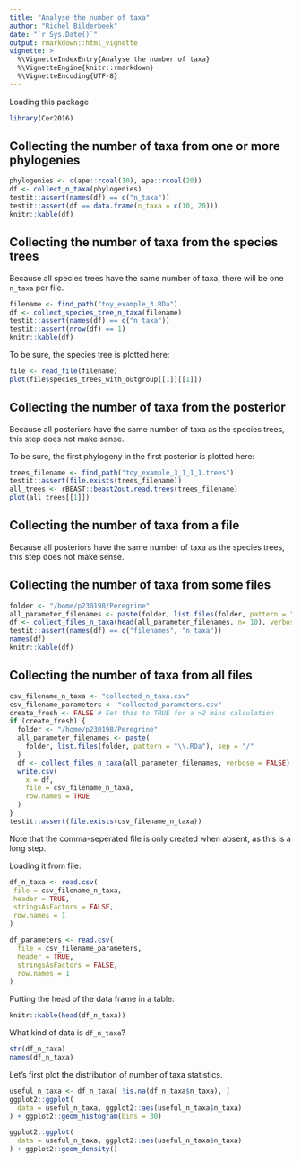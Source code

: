 ```yaml
---
title: "Analyse the number of taxa"
author: "Richel Bilderbeek"
date: "`r Sys.Date()`"
output: rmarkdown::html_vignette
vignette: >
  %\VignetteIndexEntry{Analyse the number of taxa}
  %\VignetteEngine{knitr::rmarkdown}
  %\VignetteEncoding{UTF-8}
---
```


Loading this package

```r
library(Cer2016)
```

## Collecting the number of taxa from one or more phylogenies

```r
phylogenies <- c(ape::rcoal(10), ape::rcoal(20))
df <- collect_n_taxa(phylogenies)
testit::assert(names(df) == c("n_taxa"))
testit::assert(df == data.frame(n_taxa = c(10, 20)))
knitr::kable(df)
```

## Collecting the number of taxa from the species trees

Because all species trees have the same number
of taxa, there will be one `n_taxa` per file.

```r
filename <- find_path("toy_example_3.RDa")
df <- collect_species_tree_n_taxa(filename)
testit::assert(names(df) == c("n_taxa"))
testit::assert(nrow(df) == 1)
knitr::kable(df)
```

To be sure, the species tree is plotted here:

```r
file <- read_file(filename)
plot(file$species_trees_with_outgroup[[1]][[1]])
```

## Collecting the number of taxa from the posterior

Because all posteriors have the same number
of taxa as the species trees, this step does
not make sense.

To be sure, the first phylogeny in the first posterior is plotted here:

```r
trees_filename <- find_path("toy_example_3_1_1_1.trees")
testit::assert(file.exists(trees_filename))
all_trees <- rBEAST::beast2out.read.trees(trees_filename)
plot(all_trees[[1]])
```

## Collecting the number of taxa from a file

Because all posteriors have the same number
of taxa as the species trees, this step does
not make sense.

## Collecting the number of taxa from some files

```r
folder <- "/home/p230198/Peregrine"
all_parameter_filenames <- paste(folder, list.files(folder, pattern = "\\.RDa"), sep = "/")
df <- collect_files_n_taxa(head(all_parameter_filenames, n= 10), verbose = FALSE)
testit::assert(names(df) == c("filenames", "n_taxa"))
names(df)
knitr::kable(df)
```

## Collecting the number of taxa from all files

```r
csv_filename_n_taxa <- "collected_n_taxa.csv"
csv_filename_parameters <- "collected_parameters.csv"
create_fresh <- FALSE # Set this to TRUE for a >2 mins calculation
if (create_fresh) {
  folder <- "/home/p230198/Peregrine"
  all_parameter_filenames <- paste(
    folder, list.files(folder, pattern = "\\.RDa"), sep = "/"
  )
  df <- collect_files_n_taxa(all_parameter_filenames, verbose = FALSE)
  write.csv(
    x = df,
    file = csv_filename_n_taxa,
    row.names = TRUE
  )
}
testit::assert(file.exists(csv_filename_n_taxa))
```

Note that the comma-seperated file is only created when absent,
as this is a long step.

Loading it from file:

```r
df_n_taxa <- read.csv(
 file = csv_filename_n_taxa, 
 header = TRUE, 
 stringsAsFactors = FALSE, 
 row.names = 1
)

df_parameters <- read.csv(
  file = csv_filename_parameters, 
  header = TRUE, 
  stringsAsFactors = FALSE, 
  row.names = 1
)
```

Putting the head of the data frame in a table:

```r
knitr::kable(head(df_n_taxa))
```

What kind of data is `df_n_taxa`?

```r
str(df_n_taxa)
names(df_n_taxa)
```

Let's first plot the distribution of number of taxa statistics.

```r
useful_n_taxa <- df_n_taxa[ !is.na(df_n_taxa$n_taxa), ]
ggplot2::ggplot(
  data = useful_n_taxa, ggplot2::aes(useful_n_taxa$n_taxa)
) + ggplot2::geom_histogram(bins = 30)
```

```r
ggplot2::ggplot(
  data = useful_n_taxa, ggplot2::aes(useful_n_taxa$n_taxa)
) + ggplot2::geom_density()
```
